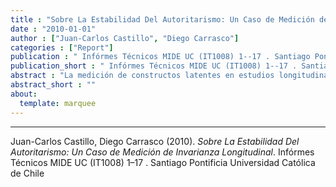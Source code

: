 ```yaml
---
title : "Sobre La Estabilidad Del Autoritarismo: Un Caso de Medición de Invarianza Longitudinal"
date : "2010-01-01"
author : ["Juan-Carlos Castillo", "Diego Carrasco"]
categories : ["Report"]
publication : " Infórmes Técnicos MIDE UC (IT1008) 1--17 . Santiago Pontificia Universidad Católica de Chile"
publication_short : " Infórmes Técnicos MIDE UC (IT1008) 1--17 . Santiago Pontificia Universidad Católica de Chile"
abstract : "La medición de constructos latentes en estudios longitudinales presenta una serie de desafíos para su análisis, los que se pueden resumir en la pregunta: ¿estamos midiendo realmente lo mismo en las distintas aplicaciones del estudio? Tal pregunta requiere ser abordada con anterioridad al análisis de los cambios del constructo en el tiempo y de sus posibles determinantes, ya que de otra manera se corre el riesgo de cometer errores en la estimación. El procedimiento denominado medición de invarianza longitudinal se centra específicamente en esta situación, permitiendo identificar en qué medida el constructo medido es estable (invariante) en el tiempo. Sin embargo, la medición de invarianza longitudinal aparece escasamente reportada en la literatura empírica, tanto por la baja cantidad de encuestas longitudinales que incluyen constructos latentes así como también porque requiere cierta sofisticación metodológica en el contexto de ecuaciones estructurales. Tomando datos de las tres mediciones de la encuesta longitudinal “Generaciones Políticas” realizada en Chile entre los años 2005-­‐2008, el presente trabajo analiza la invarianza longitudinal del constructo de autoritarismo. Luego de especificar los distintos niveles posibles de invarianza y de su forma de medición, el análisis indica que la escala de autoritarismo posee invarianza a un nivel parcial. Los resultados son discutidos en relación a la necesidad de especificar posibles fuentes de invarianza antes de proceder con modelos explicativos longitudinales, tales como los modelos de curvas latentes."
abstract_short : ""
about:
  template: marquee
---
```

---


::: {.callout-note title="How to cite this work"}

Juan-Carlos Castillo, Diego Carrasco (2010). *Sobre La Estabilidad Del Autoritarismo: Un Caso de Medición de Invarianza Longitudinal*.  Infórmes Técnicos MIDE UC (IT1008) 1--17 . Santiago Pontificia Universidad Católica de Chile

:::


